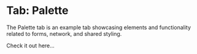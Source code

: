 # Tab: Palette

The Palette tab is an example tab showcasing elements and functionality related to forms, network, and shared styling.

Check it out here...
